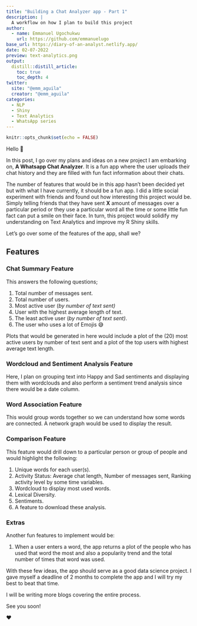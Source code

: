 ```yaml
---
title: "Building a Chat Analyzer app - Part 1"
description: |
  A workflow on how I plan to build this project 
author:
  - name: Emmanuel Ugochukwu
    url: https://github.com/emmanuelugo
base_url: https://diary-of-an-analyst.netlify.app/
date: 02-07-2022
preview: text-analytics.png
output: 
  distill::distill_article:
    toc: true
    toc_depth: 4
twitter:
  site: "@emm_aguila"
  creator: "@emm_aguila"
categories:
  - NLP
  - Shiny
  - Text Analytics
  - WhatsApp series
---
```



```r
knitr::opts_chunk$set(echo = FALSE)
```

Hello 👋

In this post, I go over my plans and ideas on a new project I am embarking on, **A Whatsapp Chat Analyzer**. It is a fun app where the user uploads their chat history and they are filled with fun fact information about their chats.

The number of features that would be in this app hasn't been decided yet but with what I have currently, it should be a fun app. I did a little social experiment with friends and found out how interesting this project would be. Simply telling friends that they have sent **X** amount of messages over a particular period or they use a particular word all the time or some little fun fact can put a smile on their face. In turn, this project would solidify my understanding on Text Analytics and improve my R Shiny skills.

Let's go over some of the features of the app, shall we?

## Features

### Chat Summary Feature

This answers the following questions;

1.  Total number of messages sent.
2.  Total number of users.
3.  Most active user (*by number of text sent)*
4.  User with the highest average length of text.
5.  The least active user (*by number of text sent)*.
6.  The user who uses a lot of Emojis 😅

Plots that would be generated in here would include a plot of the (20) most active users by number of text sent and a plot of the top users with highest average text length.

### Wordcloud and Sentiment Analysis Feature

Here, I plan on grouping text into Happy and Sad sentiments and displaying them with wordclouds and also perform a sentiment trend analysis since there would be a date column.

### Word Association Feature

This would group words together so we can understand how some words are connected. A network graph would be used to display the result.

### Comparison Feature

This feature would drill down to a particular person or group of people and would highlight the following:

1.  Unique words for each user(s).
2.  Activity Status: Average chat length, Number of messages sent, Ranking activity level by some time variables.
3.  Wordcloud to display most used words.
4.  Lexical Diversity.
5.  Sentiments.
6.  A feature to download these analysis.

### Extras

Another fun features to implement would be:

1.  When a user enters a word, the app returns a plot of the people who has used that word the most and also a popularity trend and the total number of times that word was used.

With these few ideas, the app should serve as a good data science project. I gave myself a deadline of 2 months to complete the app and I will try my best to beat that time.

I will be writing more blogs covering the entire process.

See you soon!

❤️